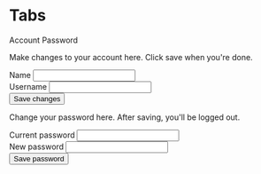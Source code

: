 

<Meta title="Tabs" component={Tabs} />

# Tabs

<Tabs defaultValue="account" className="w-[400px]">
  <TabsList>
    <TabsTrigger value="account">Account</TabsTrigger>
    <TabsTrigger value="password">Password</TabsTrigger>
  </TabsList>
  <TabsContent value="account">
    <p className="text-sm text-slate-500 dark:text-slate-400">
      Make changes to your account here. Click save when you're done.
    </p>
    <div className="grid gap-2 py-4">
      <div className="space-y-1">
        <Label htmlFor="name">Name</Label>
        <Input id="name" defaultValue="Pedro Duarte" />
      </div>
      <div className="space-y-1">
        <Label htmlFor="username">Username</Label>
        <Input id="username" defaultValue="@peduarte" />
      </div>
    </div>
    <div className="flex">
      <Button>Save changes</Button>
    </div>
  </TabsContent>
  <TabsContent value="password">
    <p className="text-sm text-slate-500 dark:text-slate-400">
      Change your password here. After saving, you'll be logged out.
    </p>
    <div className="grid gap-2 py-4">
      <div className="space-y-1">
        <Label htmlFor="current">Current password</Label>
        <Input id="current" type="password" />
      </div>
      <div className="space-y-1">
        <Label htmlFor="new">New password</Label>
        <Input id="new" type="password" />
      </div>
    </div>
    <div className="flex">
      <Button>Save password</Button>
    </div>
  </TabsContent>
</Tabs>
